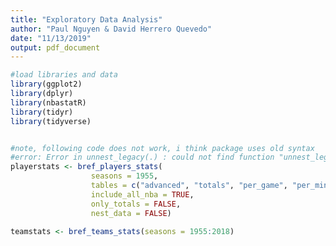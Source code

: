 ```yaml
---
title: "Exploratory Data Analysis"
author: "Paul Nguyen & David Herrero Quevedo"
date: "11/13/2019"
output: pdf_document
---
```


```r
#load libraries and data
library(ggplot2)
library(dplyr)
library(nbastatR)
library(tidyr)
library(tidyverse)


#note, following code does not work, i think package uses old syntax 
#error: Error in unnest_legacy(.) : could not find function "unnest_legacy"
playerstats <- bref_players_stats(
                  seasons = 1955,
                  tables = c("advanced", "totals", "per_game", "per_minute"),
                  include_all_nba = TRUE,
                  only_totals = FALSE,
                  nest_data = FALSE)
                                  
teamstats <- bref_teams_stats(seasons = 1955:2018)



```